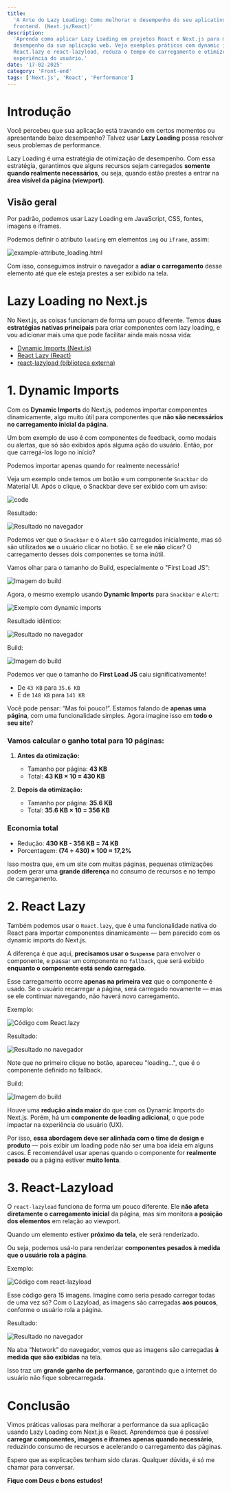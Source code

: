 ```yaml
---
title:
  'A Arte do Lazy Loading: Como melhorar o desempenho do seu aplicativo
  frontend. (Next.js/React)'
description:
  'Aprenda como aplicar Lazy Loading em projetos React e Next.js para melhorar o
  desempenho da sua aplicação web. Veja exemplos práticos com dynamic import,
  React.lazy e react-lazyload, reduza o tempo de carregamento e otimize a
  experiência do usuário.'
date: '17-02-2025'
category: 'Front-end'
tags: ['Next.js', 'React', 'Performance']
---
```


# Introdução

Você percebeu que sua aplicação está travando em certos momentos ou apresentando
baixo desempenho? Talvez usar **Lazy Loading** possa resolver seus problemas de
performance.

Lazy Loading é uma estratégia de otimização de desempenho. Com essa estratégia,
garantimos que alguns recursos sejam carregados **somente quando realmente
necessários**, ou seja, quando estão prestes a entrar na **área visível da
página (viewport)**.

## Visão geral

Por padrão, podemos usar Lazy Loading em JavaScript, CSS, fontes, imagens e
iframes.

Podemos definir o atributo `loading` em elementos `img` ou `iframe`, assim:

![example-attribute_loading.html](https://dev-to-uploads.s3.amazonaws.com/uploads/articles/71u1kqx5sncswurvi1uo.png)

Com isso, conseguimos instruir o navegador a **adiar o carregamento** desse
elemento até que ele esteja prestes a ser exibido na tela.

# Lazy Loading no Next.js

No Next.js, as coisas funcionam de forma um pouco diferente. Temos **duas
estratégias nativas principais** para criar componentes com lazy loading, e vou
adicionar mais uma que pode facilitar ainda mais nossa vida:

- [Dynamic Imports (Next.js)](https://nextjs.org/docs/pages/building-your-application/optimizing/lazy-loading#nextdynamic)
- [React Lazy (React)](https://react.dev/reference/react/lazy)
- [react-lazyload (biblioteca externa)](https://www.npmjs.com/package/react-lazy-load)

# 1. Dynamic Imports

Com os **Dynamic Imports** do Next.js, podemos importar componentes
dinamicamente, algo muito útil para componentes que **não são necessários no
carregamento inicial da página**.

Um bom exemplo de uso é com componentes de feedback, como modais ou alertas, que
só são exibidos após alguma ação do usuário. Então, por que carregá-los logo no
início?

Podemos importar apenas quando for realmente necessário!

Veja um exemplo onde temos um botão e um componente `Snackbar` do Material UI.
Após o clique, o Snackbar deve ser exibido com um aviso:

![code](https://dev-to-uploads.s3.amazonaws.com/uploads/articles/mny2gzxqeek3itovxdr4.png)

Resultado:

![Resultado no navegador](https://dev-to-uploads.s3.amazonaws.com/uploads/articles/vgf51ji9vr6fj00w6qyc.gif)

Podemos ver que o `Snackbar` e o `Alert` são carregados inicialmente, mas só são
utilizados **se** o usuário clicar no botão. E se ele **não** clicar? O
carregamento desses dois componentes se torna inútil.

Vamos olhar para o tamanho do Build, especialmente o "First Load JS":

![Imagem do build](https://dev-to-uploads.s3.amazonaws.com/uploads/articles/uwhnnhg46rn2thj1xnqj.png)

Agora, o mesmo exemplo usando **Dynamic Imports** para `Snackbar` e `Alert`:

![Exemplo com dynamic imports](https://dev-to-uploads.s3.amazonaws.com/uploads/articles/q73g9cu49o3ujejs22xp.png)

Resultado idêntico:

![Resultado no navegador](https://dev-to-uploads.s3.amazonaws.com/uploads/articles/3jee9bnacpc9idqfm01l.gif)

Build:

![Imagem do build](https://dev-to-uploads.s3.amazonaws.com/uploads/articles/6kn8w0dslvp44uq6hayl.png)

Podemos ver que o tamanho do **First Load JS** caiu significativamente!

- De `43 KB` para `35.6 KB`
- E de `148 KB` para `141 KB`

Você pode pensar: “Mas foi pouco!”. Estamos falando de **apenas uma página**,
com uma funcionalidade simples. Agora imagine isso em **todo o seu site**?

### Vamos calcular o ganho total para 10 páginas:

1. **Antes da otimização:**

   - Tamanho por página: **43 KB**
   - Total: **43 KB × 10 = 430 KB**

2. **Depois da otimização:**
   - Tamanho por página: **35.6 KB**
   - Total: **35.6 KB × 10 = 356 KB**

### **Economia total**

- Redução: **430 KB - 356 KB = 74 KB**
- Porcentagem: **(74 ÷ 430) × 100 ≈ 17,2%**

Isso mostra que, em um site com muitas páginas, pequenas otimizações podem gerar
uma **grande diferença** no consumo de recursos e no tempo de carregamento.

# 2. React Lazy

Também podemos usar o `React.lazy`, que é uma funcionalidade nativa do React
para importar componentes dinamicamente — bem parecido com os dynamic imports do
Next.js.

A diferença é que aqui, **precisamos usar o `Suspense`** para envolver o
componente, e passar um componente no `fallback`, que será exibido **enquanto o
componente está sendo carregado**.

Esse carregamento ocorre **apenas na primeira vez** que o componente é usado. Se
o usuário recarregar a página, será carregado novamente — mas se ele continuar
navegando, não haverá novo carregamento.

Exemplo:

![Código com React.lazy](https://dev-to-uploads.s3.amazonaws.com/uploads/articles/dyi8m0yt6lje5cev6dv7.png)

Resultado:

![Resultado no navegador](https://dev-to-uploads.s3.amazonaws.com/uploads/articles/udehn5nfq9kxtq055yf4.gif)

Note que no primeiro clique no botão, apareceu "loading...", que é o componente
definido no fallback.

Build:

![Imagem do build](https://dev-to-uploads.s3.amazonaws.com/uploads/articles/vmrqapbfiaibdpk23t6e.png)

Houve uma **redução ainda maior** do que com os Dynamic Imports do Next.js.
Porém, há um **componente de loading adicional**, o que pode impactar na
experiência do usuário (UX).

Por isso, **essa abordagem deve ser alinhada com o time de design e produto** —
pois exibir um loading pode não ser uma boa ideia em alguns casos. É
recomendável usar apenas quando o componente for **realmente pesado** ou a
página estiver **muito lenta**.

# 3. React-Lazyload

O `react-lazyload` funciona de forma um pouco diferente. Ele **não afeta
diretamente o carregamento inicial** da página, mas sim monitora **a posição dos
elementos** em relação ao viewport.

Quando um elemento estiver **próximo da tela**, ele será renderizado.

Ou seja, podemos usá-lo para renderizar **componentes pesados à medida que o
usuário rola a página**.

Exemplo:

![Código com react-lazyload](https://dev-to-uploads.s3.amazonaws.com/uploads/articles/sbeoxao9npd352j2anyz.png)

Esse código gera 15 imagens. Imagine como seria pesado carregar todas de uma vez
só? Com o Lazyload, as imagens são carregadas **aos poucos**, conforme o usuário
rola a página.

Resultado:

![Resultado no navegador](https://dev-to-uploads.s3.amazonaws.com/uploads/articles/xmex10qd2o3008sh9lw0.gif)

Na aba “Network” do navegador, vemos que as imagens são carregadas **à medida
que são exibidas** na tela.

Isso traz um **grande ganho de performance**, garantindo que a internet do
usuário não fique sobrecarregada.

# Conclusão

Vimos práticas valiosas para melhorar a performance da sua aplicação usando Lazy
Loading com Next.js e React. Aprendemos que é possível **carregar componentes,
imagens e iframes apenas quando necessário**, reduzindo consumo de recursos e
acelerando o carregamento das páginas.

Espero que as explicações tenham sido claras. Qualquer dúvida, é só me chamar
para conversar.

**Fique com Deus e bons estudos!**
